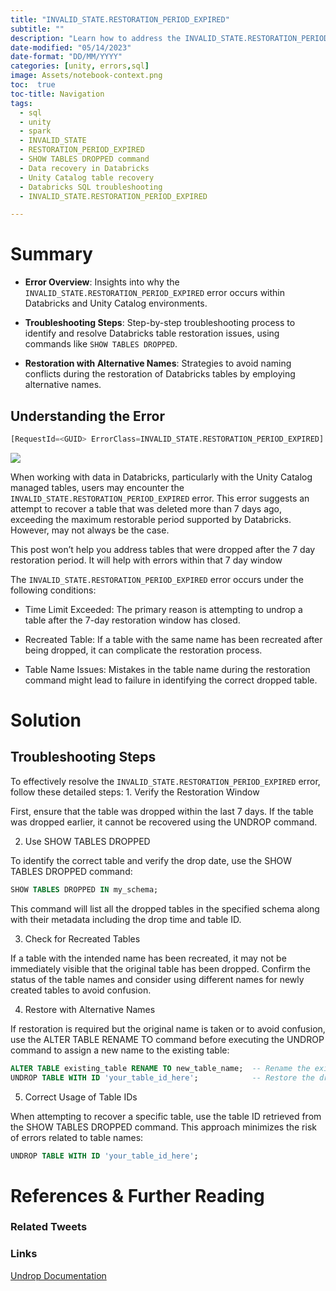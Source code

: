 ```yaml
---
title: "INVALID_STATE.RESTORATION_PERIOD_EXPIRED"
subtitle: ""
description: "Learn how to address the INVALID_STATE.RESTORATION_PERIOD_EXPIRED error in Databricks SQL when attempting to undrop a table within the 7-day restoration period. Discover techniques using SHOW TABLES DROPPED and table IDs to troubleshoot and resolve table restoration issues in your Unity Catalog environment."
date-modified: "05/14/2023"
date-format: "DD/MM/YYYY"
categories: [unity, errors,sql]
image: Assets/notebook-context.png
toc:  true
toc-title: Navigation
tags: 
  - sql
  - unity
  - spark
  - INVALID_STATE
  - RESTORATION_PERIOD_EXPIRED
  - SHOW TABLES DROPPED command
  - Data recovery in Databricks
  - Unity Catalog table recovery
  - Databricks SQL troubleshooting
  - INVALID_STATE.RESTORATION_PERIOD_EXPIRED

---
```



# Summary
- **Error Overview**: Insights into why the `INVALID_STATE.RESTORATION_PERIOD_EXPIRED` error occurs within Databricks and Unity Catalog environments.

- **Troubleshooting Steps**: Step-by-step troubleshooting process to identify and resolve Databricks table restoration issues, using commands like `SHOW TABLES DROPPED`.
  
- **Restoration with Alternative Names**: Strategies to avoid naming conflicts during the restoration of Databricks tables by employing alternative names.

## Understanding the Error
```python
[RequestId=<GUID> ErrorClass=INVALID_STATE.RESTORATION_PERIOD_EXPIRED] Cannot undrop table because the table was deleted before the maximum supported restorable period of 7 days.
```
![](Assets/InvalidStateError.png)

When working with data in Databricks, particularly with the Unity Catalog managed tables, users may encounter the `INVALID_STATE.RESTORATION_PERIOD_EXPIRED` error. This error suggests an attempt to recover a table that was deleted more than 7 days ago, exceeding the maximum restorable period supported by Databricks. However, may not always be the case.


::: {.callout-warning title="Key Info" appearance="simple"}
This post won't help you address tables that were dropped after the 7 day restoration period. It will help with errors within that 7 day window
:::

The `INVALID_STATE.RESTORATION_PERIOD_EXPIRED` error occurs under the following conditions:

- Time Limit Exceeded: The primary reason is attempting to undrop a table after the 7-day restoration window has closed. 

- Recreated Table: If a table with the same name has been recreated after being dropped, it can complicate the restoration process.

- Table Name Issues: Mistakes in the table name during the restoration command might lead to failure in identifying the correct dropped table.
    

# Solution
## Troubleshooting Steps

To effectively resolve the `INVALID_STATE.RESTORATION_PERIOD_EXPIRED` error, follow these detailed steps:
1. Verify the Restoration Window

First, ensure that the table was dropped within the last 7 days. If the table was dropped earlier, it cannot be recovered using the UNDROP command.

2. Use SHOW TABLES DROPPED

To identify the correct table and verify the drop date, use the SHOW TABLES DROPPED command:

```sql
SHOW TABLES DROPPED IN my_schema;
```

This command will list all the dropped tables in the specified schema along with their metadata including the drop time and table ID.


3. Check for Recreated Tables

If a table with the intended name has been recreated, it may not be immediately visible that the original table has been dropped. Confirm the status of the table names and consider using different names for newly created tables to avoid confusion.

4. Restore with Alternative Names

If restoration is required but the original name is taken or to avoid confusion, use the ALTER TABLE RENAME TO command before executing the UNDROP command to assign a new name to the existing table:

```sql
ALTER TABLE existing_table RENAME TO new_table_name;  -- Rename the existing table
UNDROP TABLE WITH ID 'your_table_id_here';            -- Restore the dropped table
```
5. Correct Usage of Table IDs

When attempting to recover a specific table, use the table ID retrieved from the SHOW TABLES DROPPED command. This approach minimizes the risk of errors related to table names:

```sql
UNDROP TABLE WITH ID 'your_table_id_here';
```

# References & Further Reading

### Related Tweets


### Links
[Undrop Documentation](https://docs.databricks.com/en/sql/language-manual/sql-ref-syntax-ddl-undrop-table.html)